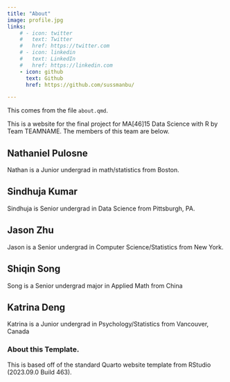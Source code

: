 ```yaml
---
title: "About"
image: profile.jpg
links:
    # - icon: twitter
    #   text: Twitter
    #   href: https://twitter.com
    # - icon: linkedin
    #   text: LinkedIn
    #   href: https://linkedin.com
    - icon: github
      text: Github
      href: https://github.com/sussmanbu/

---
```



This comes from the file `about.qmd`.

This is a website for the final project for MA[46]15 Data Science with R by Team TEAMNAME.
The members of this team are below.

## Nathaniel Pulosne

Nathan is a Junior undergrad in math/statistics from Boston.

## Sindhuja Kumar 

Sindhuja is Senior undergrad in Data Science from Pittsburgh, PA. 

## Jason Zhu

Jason is a Senior undergrad in Computer Science/Statistics from New York.

## Shiqin Song

Song is a Senior undergrad major in Applied Math from China

## Katrina Deng

Katrina is a Junior undergrad in Psychology/Statistics from Vancouver, Canada

### About this Template.

This is based off of the standard Quarto website template from RStudio (2023.09.0 Build 463).

